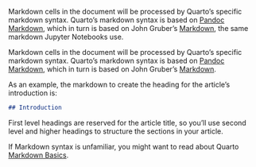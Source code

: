 ::: {.content-visible when-meta="tool.is_jupyterlab"}
Markdown cells in the document will be processed by Quarto's specific markdown syntax. Quarto's markdown syntax is based on [Pandoc Markdown](https://pandoc.org/MANUAL.html#pandocs-markdown), which in turn is based on John Gruber's [Markdown](https://daringfireball.net/projects/markdown/), the same markdown Jupyter Notebooks use.
:::

::: {.content-visible unless-meta="tool.is_jupyterlab"}
Markdown cells in the document will be processed by Quarto's specific markdown syntax. Quarto's markdown syntax is based on [Pandoc Markdown](https://pandoc.org/MANUAL.html#pandocs-markdown), which in turn is based on John Gruber's [Markdown](https://daringfireball.net/projects/markdown/). 
:::

As an example, the markdown to create the heading for the article's introduction is:

```markdown
## Introduction
```

First level headings are reserved for the article title, so you'll use second level and higher headings to structure the sections in your article.

If Markdown syntax is unfamiliar, you might want to read about Quarto [Markdown Basics](/docs/authoring/markdown-basics.html). 
